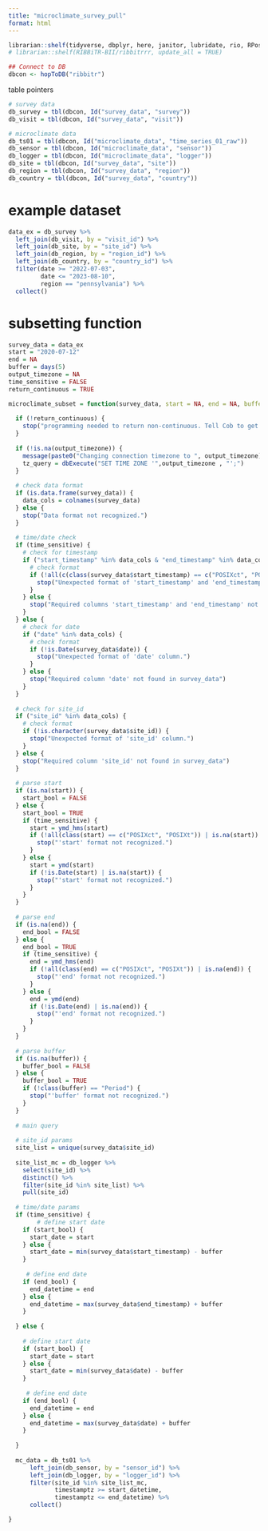 ```yaml
---
title: "microclimate_survey_pull"
format: html
---
```



```r
librarian::shelf(tidyverse, dbplyr, here, janitor, lubridate, rio, RPostgres, stringr, DBI, parsedate, uuid, hms, RIBBiTR-BII/ribbitrrr, plotly)
# librarian::shelf(RIBBiTR-BII/ribbitrrr, update_all = TRUE)

## Connect to DB
dbcon <- hopToDB("ribbitr")

```

table pointers
```r
# survey data
db_survey = tbl(dbcon, Id("survey_data", "survey"))
db_visit = tbl(dbcon, Id("survey_data", "visit"))

# microclimate data
db_ts01 = tbl(dbcon, Id("microclimate_data", "time_series_01_raw"))
db_sensor = tbl(dbcon, Id("microclimate_data", "sensor"))
db_logger = tbl(dbcon, Id("microclimate_data", "logger"))
db_site = tbl(dbcon, Id("survey_data", "site"))
db_region = tbl(dbcon, Id("survey_data", "region"))
db_country = tbl(dbcon, Id("survey_data", "country"))
```

# example dataset
```r
data_ex = db_survey %>%
  left_join(db_visit, by = "visit_id") %>%
  left_join(db_site, by = "site_id") %>%
  left_join(db_region, by = "region_id") %>%
  left_join(db_country, by = "country_id") %>%
  filter(date >= "2022-07-03",
         date <= "2023-08-10",
         region == "pennsylvania") %>%
  collect()

```

# subsetting function
```r
survey_data = data_ex
start = "2020-07-12"
end = NA
buffer = days(5)
output_timezone = NA
time_sensitive = FALSE
return_continuous = TRUE

microclimate_subset = function(survey_data, start = NA, end = NA, buffer = NA, output_timezone = NA, time_sensitive = FALSE, return_continuous = TRUE) {
  
  if (!return_continuous) {
    stop("programming needed to return non-continuous. Tell Cob to get on it.")
  }
  
  if (!is.na(output_timezone)) {
    message(paste0("Changing connection timezone to ", output_timezone))
    tz_query = dbExecute("SET TIME ZONE '",output_timezone , "';")
  }
  
  # check data format
  if (is.data.frame(survey_data)) {
    data_cols = colnames(survey_data)
  } else {
    stop("Data format not recognized.")
  }
  
  # time/date check
  if (time_sensitive) {
    # check for timestamp
    if ("start_timestamp" %in% data_cols & "end_timestamp" %in% data_cols) {
      # check format
      if (!all(c(class(survey_data$start_timestamp) == c("POSIXct", "POSIXt"), class(survey_data$end_timestamp) == c("POSIXct", "POSIXt")))) {
        stop("Unexpected format of 'start_timestamp' and 'end_timestamp' columns.")
      }
    } else {
      stop("Required columns 'start_timestamp' and 'end_timestamp' not found in survey_data")
    }
  } else {
    # check for date
    if ("date" %in% data_cols) {
      # check format
      if (!is.Date(survey_data$date)) {
        stop("Unexpected format of 'date' column.")
      }
    } else {
      stop("Required column 'date' not found in survey_data")
    }
  }
  
  # check for site_id
  if ("site_id" %in% data_cols) {
    # check format
    if (!is.character(survey_data$site_id)) {
      stop("Unexpected format of 'site_id' column.")
    }
  } else {
    stop("Required column 'site_id' not found in survey_data")
  }
  
  # parse start
  if (is.na(start)) {
    start_bool = FALSE
  } else {
    start_bool = TRUE
    if (time_sensitive) {
      start = ymd_hms(start)
      if (!all(class(start) == c("POSIXct", "POSIXt")) | is.na(start)) {
        stop("'start' format not recognized.")
      }
    } else {
      start = ymd(start)
      if (!is.Date(start) | is.na(start)) {
        stop("'start' format not recognized.")
      }
    }
  }
  
  # parse end
  if (is.na(end)) {
    end_bool = FALSE
  } else {
    end_bool = TRUE
    if (time_sensitive) {
      end = ymd_hms(end)
      if (!all(class(end) == c("POSIXct", "POSIXt")) | is.na(end)) {
        stop("'end' format not recognized.")
      }
    } else {
      end = ymd(end)
      if (!is.Date(end) | is.na(end)) {
        stop("'end' format not recognized.")
      }
    }
  }
  
  # parse buffer
  if (is.na(buffer)) {
    buffer_bool = FALSE
  } else {
    buffer_bool = TRUE
    if (!class(buffer) == "Period") {
      stop("'buffer' format not recognized.")
    }
  }
  
  # main query
  
  # site_id params
  site_list = unique(survey_data$site_id)
  
  site_list_mc = db_logger %>%
    select(site_id) %>%
    distinct() %>%
    filter(site_id %in% site_list) %>%
    pull(site_id)
  
  # time/date params
  if (time_sensitive) {
        # define start date
    if (start_bool) {
      start_date = start
    } else {
      start_date = min(survey_data$start_timestamp) - buffer
    }
    
     # define end date
    if (end_bool) {
      end_datetime = end
    } else {
      end_datetime = max(survey_data$end_timestamp) + buffer
    }
    
  } else {
    
    # define start date
    if (start_bool) {
      start_date = start
    } else {
      start_date = min(survey_data$date) - buffer
    }
    
     # define end date
    if (end_bool) {
      end_datetime = end
    } else {
      end_datetime = max(survey_data$date) + buffer
    }
    
  }
  
  mc_data = db_ts01 %>%
      left_join(db_sensor, by = "sensor_id") %>%
      left_join(db_logger, by = "logger_id") %>%
      filter(site_id %in% site_list_mc,
             timestamptz >= start_datetime,
             timestamptz <= end_datetime) %>%
      collect()

}

```
